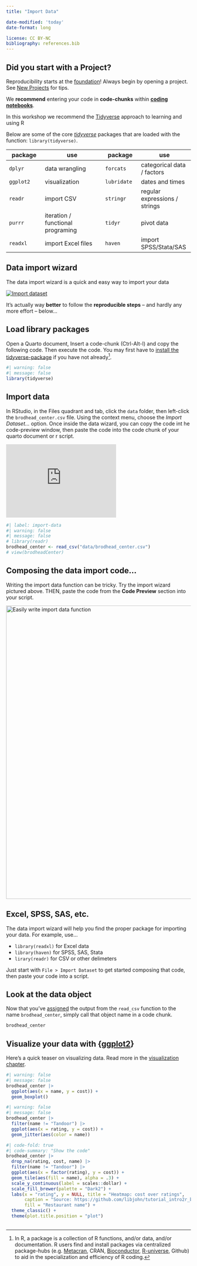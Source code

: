 ```yaml
---
title: "Import Data"

date-modified: 'today'
date-format: long

license: CC BY-NC  
bibliography: references.bib
---
```


::: callout-warning
## Did you start with a Project?

Reproducibility starts at the [foundation](proj.html#reproducibility)! Always begin by opening a project. See [New Projects](proj.html) for tips.

We **recommend** entering your code in **code-chunks** within [**coding notebooks**](quarto.html#notebooks---recomended).
:::

In this workshop we recommend the [Tidyverse](https://tidyverse.org) approach to learning and using R

Below are some of the core [*tidyverse*](https://tidyverse.tidyverse.org/) packages that are loaded with the function: `library(tidyverse)`.

| package   | use                               | package     | use                           |
|--------------|------------------------|--------------|---------------------|
| `dplyr`   | data wrangling                    | `forcats`   | categorical data / factors    |
| `ggplot2` | visualization                     | `lubridate` | dates and times               |
| `readr`   | import CSV                        | `stringr`   | regular expressions / strings |
| `purrr`   | iteration / functional programing | `tidyr`     | pivot data                    |
| `readxl`  | import Excel files                | `haven`     | import SPSS/Stata/SAS         |

## Data import wizard

The data import wizard is a quick and easy way to import your data

[![Import dataset](images/data_import.jpg){fig-alt="import dataset"}](images/data_import.jpg)

It's actually way **better** to follow the **reproducible steps** -- and hardly any more effort -- below...

## Load library packages

Open a Quarto document, Insert a code-chunk (Ctrl-Alt-I) and copy the following code. Then execute the code. You may first have to [install the tidyverse-package](packages.html#install-packages) if you have not already[^1].

[^1]: In R, a package is a collection of R functions, and/or data, and/or documentation. R users find and install packages via centralized package-hubs (e.g. [Metacran](https://www.r-pkg.org/), CRAN, [Bioconductor](https://bioconductor.org/), [R-universe](https://r-universe.dev/search/), Github) to aid in the specialization and efficiency of R coding.

```r
#| warning: false
#| message: false
library(tidyverse)
```

## Import data

In RStudio, in the Files quadrant and tab, click the `data` folder, then left-click the `brodhead_center.csv` file. Using the context menu, choose the *Import Dataset...* option. Once inside the data wizard, you can copy the code int he code-preview window, then paste the code into the code chunk of your quarto document or r script.

::: column-margin
```{=html}
<iframe width="300" height="200" src="https://www.youtube.com/embed/BKDkj7I4L-Y" title="YouTube video player" frameborder="0" allow="accelerometer; autoplay; clipboard-write; encrypted-media; gyroscope; picture-in-picture; web-share" allowfullscreen></iframe>
```
:::

```r
#| label: import-data
#| warning: false
#| message: false
# library(readr)
brodhead_center <- read_csv("data/brodhead_center.csv")
# view(brodheadCenter)
```

::: callout-tip
## Composing the data import code...

Writing the import data function can be tricky. Try the import wizard pictured above. THEN, paste the code from the **Code Preview** section into your script.

[![Easily write import data function](images/data_import_code.jpg){fig-alt="Easily write import data function" width="800"}](images/data_import_code.jpg)
:::

## Excel, SPSS, SAS, etc.

The data import wizard will help you find the proper package for importing your data. For example, use...

-   `library(readxl)` for Excel data
-   `library(haven)` for SPSS, SAS, Stata
-   `lirary(readr)` for CSV or other delimeters

Just start with `File > Import Dataset` to get started composing that code, then paste your code into a script.

## Look at the data object

Now that you've [assigned](index.htm#pipes-and-assignment "Assign and object with <-") the output from the `read_csv` function to the name `brodhead_center`, simply call that object name in a code chunk.

```r
brodhead_center
```

## Visualize your data with {[ggplot2](https://ggplot2.tidyverse.org)}

Here's a quick teaser on visualizing data. Read more in the [visualization chapter](viz.html).

```r
#| warning: false
#| message: false
brodhead_center |> 
  ggplot(aes(x = name, y = cost)) +
  geom_boxplot() 
```

```r
#| warning: false
#| message: false
brodhead_center |> 
  filter(name != "Tandoor") |> 
  ggplot(aes(x = rating, y = cost)) +
  geom_jitter(aes(color = name))
```

```r
#| code-fold: true
#| code-summary: "Show the code"
brodhead_center |> 
  drop_na(rating, cost, name) |> 
  filter(name != "Tandoor") |> 
  ggplot(aes(x = factor(rating), y = cost)) +
  geom_tile(aes(fill = name), alpha = .3) +
  scale_y_continuous(label = scales::dollar) +
  scale_fill_brewer(palette = "Dark2") + 
  labs(x = "rating", y = NULL, title = "Heatmap: cost over ratings", 
       caption = "Source: https://github.com/libjohn/tutorial_intro2r_brain",
       fill = "Restaurant name") +
  theme_classic() +
  theme(plot.title.position = "plot")
  
```

